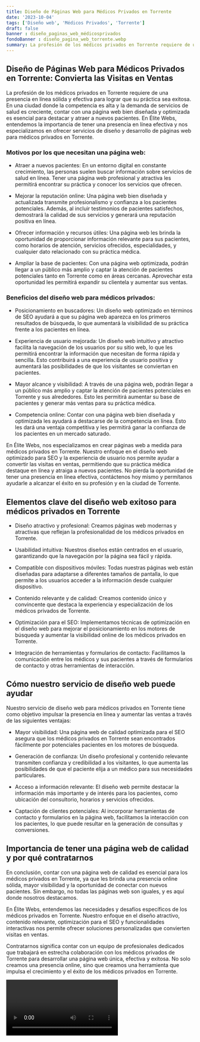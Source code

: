 ```yaml
---
title: Diseño de Páginas Web para Médicos Privados en Torrente
date: '2023-10-04'
tags: ['Diseño web', 'Médicos Privados', 'Torrente']
draft: false
banner : diseño_paginas_web_médicosprivados
fondoBanner : diseño_pagina_web_torrente.webp
summary: La profesión de los médicos privados en Torrente requiere de una presencia en línea sólida y efectiva para lograr que su práctica sea exitosa. En una ciudad donde la competencia es alta y la demanda de servicios de salud es creciente, contar con una página web bien diseñada y optimizada es esencial para destacar y atraer a nuevos pacientes. En Élite Webs, entendemos la importancia de tener una presencia en línea efectiva y nos especializamos en ofrecer servicios de diseño y desarrollo de páginas web para médicos privados en Torrente.
---
```


## Diseño de Páginas Web para Médicos Privados en Torrente: Convierta las Visitas en Ventas

La profesión de los médicos privados en Torrente requiere de una presencia en línea sólida y efectiva para lograr que su práctica sea exitosa. En una ciudad donde la competencia es alta y la demanda de servicios de salud es creciente, contar con una página web bien diseñada y optimizada es esencial para destacar y atraer a nuevos pacientes. En Élite Webs, entendemos la importancia de tener una presencia en línea efectiva y nos especializamos en ofrecer servicios de diseño y desarrollo de páginas web para médicos privados en Torrente.

### Motivos por los que necesitan una página web:

- Atraer a nuevos pacientes: En un entorno digital en constante crecimiento, las personas suelen buscar información sobre servicios de salud en línea. Tener una página web profesional y atractiva les permitirá encontrar su práctica y conocer los servicios que ofrecen.

- Mejorar la reputación online: Una página web bien diseñada y actualizada transmite profesionalismo y confianza a los pacientes potenciales. Además, al incluir testimonios de pacientes satisfechos, demostrará la calidad de sus servicios y generará una reputación positiva en línea.

- Ofrecer información y recursos útiles: Una página web les brinda la oportunidad de proporcionar información relevante para sus pacientes, como horarios de atención, servicios ofrecidos, especialidades, y cualquier dato relacionado con su práctica médica.

- Ampliar la base de pacientes: Con una página web optimizada, podrán llegar a un público más amplio y captar la atención de pacientes potenciales tanto en Torrente como en áreas cercanas. Aprovechar esta oportunidad les permitirá expandir su clientela y aumentar sus ventas.

### Beneficios del diseño web para médicos privados:

- Posicionamiento en buscadores: Un diseño web optimizado en términos de SEO ayudará a que su página web aparezca en los primeros resultados de búsqueda, lo que aumentará la visibilidad de su práctica frente a los pacientes en línea.

- Experiencia de usuario mejorada: Un diseño web intuitivo y atractivo facilita la navegación de los usuarios por su sitio web, lo que les permitirá encontrar la información que necesitan de forma rápida y sencilla. Esto contribuirá a una experiencia de usuario positiva y aumentará las posibilidades de que los visitantes se conviertan en pacientes.

- Mayor alcance y visibilidad: A través de una página web, podrán llegar a un público más amplio y captar la atención de pacientes potenciales en Torrente y sus alrededores. Esto les permitirá aumentar su base de pacientes y generar más ventas para su práctica médica.

- Competencia online: Contar con una página web bien diseñada y optimizada les ayudará a destacarse de la competencia en línea. Esto les dará una ventaja competitiva y les permitirá ganar la confianza de los pacientes en un mercado saturado.

En Élite Webs, nos especializamos en crear páginas web a medida para médicos privados en Torrente. Nuestro enfoque en el diseño web optimizado para SEO y la experiencia de usuario nos permite ayudar a convertir las visitas en ventas, permitiendo que su práctica médica destaque en línea y atraiga a nuevos pacientes. No pierda la oportunidad de tener una presencia en línea efectiva, contáctenos hoy mismo y permítanos ayudarle a alcanzar el éxito en su profesión y en la ciudad de Torrente.

<GifSeo />

<Cta />

## Elementos clave del diseño web exitoso para médicos privados en Torrente

- Diseño atractivo y profesional: Creamos páginas web modernas y atractivas que reflejan la profesionalidad de los médicos privados en Torrente.

- Usabilidad intuitiva: Nuestros diseños están centrados en el usuario, garantizando que la navegación por la página sea fácil y rápida.

- Compatible con dispositivos móviles: Todas nuestras páginas web están diseñadas para adaptarse a diferentes tamaños de pantalla, lo que permite a los usuarios acceder a la información desde cualquier dispositivo.

- Contenido relevante y de calidad: Creamos contenido único y convincente que destaca la experiencia y especialización de los médicos privados de Torrente.

- Optimización para el SEO: Implementamos técnicas de optimización en el diseño web para mejorar el posicionamiento en los motores de búsqueda y aumentar la visibilidad online de los médicos privados en Torrente.

- Integración de herramientas y formularios de contacto: Facilitamos la comunicación entre los médicos y sus pacientes a través de formularios de contacto y otras herramientas de interacción.

## Cómo nuestro servicio de diseño web puede ayudar

Nuestro servicio de diseño web para médicos privados en Torrente tiene como objetivo impulsar la presencia en línea y aumentar las ventas a través de las siguientes ventajas:

- Mayor visibilidad: Una página web de calidad optimizada para el SEO asegura que los médicos privados en Torrente sean encontrados fácilmente por potenciales pacientes en los motores de búsqueda.

- Generación de confianza: Un diseño profesional y contenido relevante transmiten confianza y credibilidad a los visitantes, lo que aumenta las posibilidades de que el paciente elija a un médico para sus necesidades particulares.

- Acceso a información relevante: El diseño web permite destacar la información más importante y de interés para los pacientes, como ubicación del consultorio, horarios y servicios ofrecidos.

- Captación de clientes potenciales: Al incorporar herramientas de contacto y formularios en la página web, facilitamos la interacción con los pacientes, lo que puede resultar en la generación de consultas y conversiones.

## Importancia de tener una página web de calidad y por qué contratarnos

En conclusión, contar con una página web de calidad es esencial para los médicos privados en Torrente, ya que les brinda una presencia online sólida, mayor visibilidad y la oportunidad de conectar con nuevos pacientes. Sin embargo, no todas las páginas web son iguales, y es aquí donde nosotros destacamos.

En Élite Webs, entendemos las necesidades y desafíos específicos de los médicos privados en Torrente. Nuestro enfoque en el diseño atractivo, contenido relevante, optimización para el SEO y funcionalidades interactivas nos permite ofrecer soluciones personalizadas que convierten visitas en ventas.

Contratarnos significa contar con un equipo de profesionales dedicados que trabajará en estrecha colaboración con los médicos privados de Torrente para desarrollar una página web única, efectiva y exitosa. No solo creamos una presencia online, sino que creamos una herramienta que impulsa el crecimiento y el éxito de los médicos privados en Torrente.

<Video />

<CtaBot job='Médicos Privados' city='Torrente'/>

<Gmaps query='Torrente+españa+maps' />